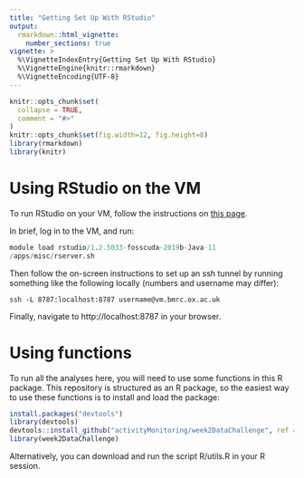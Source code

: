 ```yaml
---
title: "Getting Set Up With RStudio"
output: 
  rmarkdown::html_vignette:
    number_sections: true
vignette: >
  %\VignetteIndexEntry{Getting Set Up With RStudio}
  %\VignetteEngine{knitr::rmarkdown}
  %\VignetteEncoding{UTF-8}
---
```


```r
knitr::opts_chunk$set(
  collapse = TRUE,
  comment = "#>"
)
knitr::opts_chunk$set(fig.width=12, fig.height=8)
library(rmarkdown)
library(knitr)
```

# Using RStudio on the VM
To run RStudio on your VM, follow the instructions on [this page](https://canvas.ox.ac.uk/courses/66998/pages/your-hds-virtual-machine/). 

In brief, log in to the VM, and run:
```r
module load rstudio/1.2.5033-fosscuda-2019b-Java-11
/apps/misc/rserver.sh
```
Then follow the on-screen instructions to set up an ssh tunnel by running something like the following locally (numbers and username may differ):
```
ssh -L 8787:localhost:8787 username@vm.bmrc.ox.ac.uk
```
Finally, navigate to http://localhost:8787 in your browser. 


# Using functions
To run all the analyses here, you will need to use some functions in this R package. This repository is structured as an R package, so the easiest way to use these functions is to install and load the package:

```r
install.packages("devtools")
library(devtools)
devtools::install_github("activityMonitoring/week2DataChallenge", ref = "main")
library(week2DataChallenge)
```
Alternatively, you can download and run the script R/utils.R in your R session.
